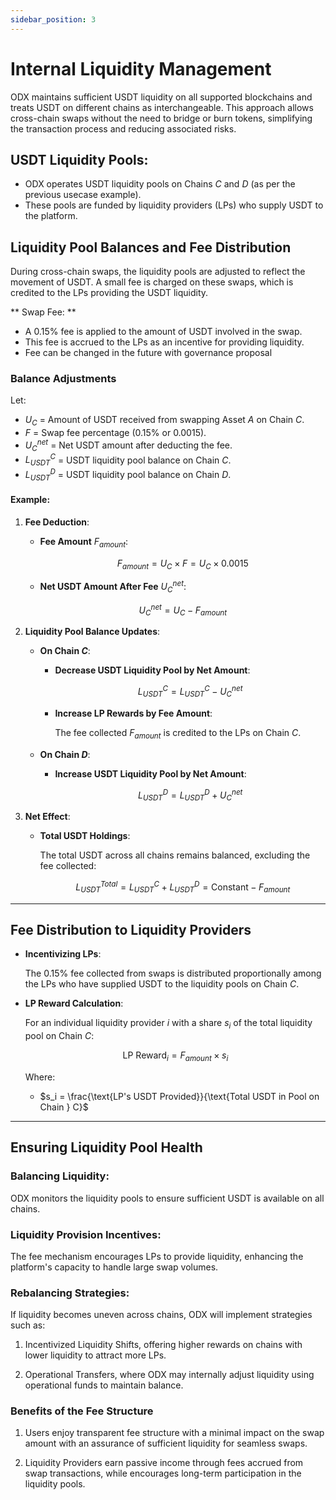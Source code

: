 ```yaml
---
sidebar_position: 3
---
```


# Internal Liquidity Management

ODX maintains sufficient USDT liquidity on all supported blockchains and treats USDT on different chains as interchangeable. This approach allows cross-chain swaps without the need to bridge or burn tokens, simplifying the transaction process and reducing associated risks.

## USDT Liquidity Pools:
- ODX operates USDT liquidity pools on Chains $C$ and $D$ (as per the previous usecase example).
- These pools are funded by liquidity providers (LPs) who supply USDT to the platform.

## Liquidity Pool Balances and Fee Distribution
During cross-chain swaps, the liquidity pools are adjusted to reflect the movement of USDT. A small fee is charged on these swaps, which is credited to the LPs providing the USDT liquidity.

** Swap Fee: **
- A 0.15% fee is applied to the amount of USDT involved in the swap.
- This fee is accrued to the LPs as an incentive for providing liquidity.
- Fee can be changed in the future with governance proposal

### Balance Adjustments

Let:

- $U_C$ = Amount of USDT received from swapping Asset $A$ on Chain $C$.
- $F$ = Swap fee percentage (0.15% or 0.0015).
- $U_C^{net}$ = Net USDT amount after deducting the fee.
- $L^C_{USDT}$ = USDT liquidity pool balance on Chain $C$.
- $L^D_{USDT}$ = USDT liquidity pool balance on Chain $D$.

#### Example:

1. **Fee Deduction**:

   - **Fee Amount** $F_{amount}$:

     $$
     F_{amount} = U_C \times F = U_C \times 0.0015
     $$

   - **Net USDT Amount After Fee** $U_C^{net}$:

     $$
     U_C^{net} = U_C - F_{amount}
     $$

2. **Liquidity Pool Balance Updates**:

   - **On Chain $C$**:
     - **Decrease USDT Liquidity Pool by Net Amount**:

       $$
       L^C_{USDT} = L^C_{USDT} - U_C^{net}
       $$

     - **Increase LP Rewards by Fee Amount**:

       The fee collected $F_{amount}$ is credited to the LPs on Chain $C$.

   - **On Chain $D$**:
     - **Increase USDT Liquidity Pool by Net Amount**:

       $$
       L^D_{USDT} = L^D_{USDT} + U_C^{net}
       $$

3. **Net Effect**:

   - **Total USDT Holdings**:

     The total USDT across all chains remains balanced, excluding the fee collected:

     $$
     L^{Total}_{USDT} = L^C_{USDT} + L^D_{USDT} = \text{Constant} - F_{amount}
     $$

---

## Fee Distribution to Liquidity Providers

- **Incentivizing LPs**:

  The 0.15% fee collected from swaps is distributed proportionally among the LPs who have supplied USDT to the liquidity pools on Chain $C$.

- **LP Reward Calculation**:

  For an individual liquidity provider $i$ with a share $s_i$ of the total liquidity pool on Chain $C$:

  $$
  \text{LP Reward}_i = F_{amount} \times s_i
  $$

  Where:

  - $s_i = \frac{\text{LP's USDT Provided}}{\text{Total USDT in Pool on Chain } C}$

---

## Ensuring Liquidity Pool Health

### Balancing Liquidity:

ODX monitors the liquidity pools to ensure sufficient USDT is available on all chains.

### Liquidity Provision Incentives:

The fee mechanism encourages LPs to provide liquidity, enhancing the platform's capacity to handle large swap volumes.

### Rebalancing Strategies:

If liquidity becomes uneven across chains, ODX will implement strategies such as:

1. Incentivized Liquidity Shifts, offering higher rewards on chains with lower liquidity to attract more LPs.

2. Operational Transfers, where ODX may internally adjust liquidity using operational funds to maintain balance.

### Benefits of the Fee Structure

1. Users enjoy transparent fee structure with a minimal impact on the swap amount with an assurance of sufficient liquidity for seamless swaps.

2. Liquidity Providers earn passive income through fees accrued from swap transactions, while encourages long-term participation in the liquidity pools.
